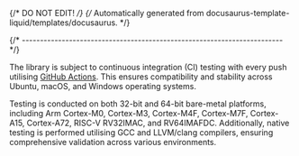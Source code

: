 {/* DO NOT EDIT! */}
{/* Automatically generated from docusaurus-template-liquid/templates/docusaurus. */}

{/* ------------------------------------------------------------------------ */}

The library is subject to continuous integration (CI) testing with every
push utilising [GitHub Actions](https://github.com/xpack/doxygen2docusaurus-cli-ts/actions).
This ensures compatibility and stability across Ubuntu, macOS, and Windows
operating systems.

Testing is conducted on both 32-bit and 64-bit bare-metal platforms,
including Arm Cortex-M0, Cortex-M3, Cortex-M4F, Cortex-M7F, Cortex-A15,
Cortex-A72, RISC-V RV32IMAC, and RV64IMAFDC. Additionally, native
testing is performed utilising GCC and LLVM/clang compilers, ensuring
comprehensive validation across various environments.
